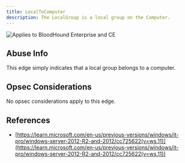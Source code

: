 ```yaml
---
title: LocalToComputer
description: The LocalGroup is a local group on the Computer.
---
```


<img noZoom src="/assets/enterprise-AND-community-edition-pill-tag.svg" alt="Applies to BloodHound Enterprise and CE"/>

Abuse Info
----------

This edge simply indicates that a local group belongs to a computer.

Opsec Considerations
--------------------

No opsec considerations apply to this edge.

References
----------

* [https://learn.microsoft.com/en-us/previous-versions/windows/it-pro/windows-server-2012-R2-and-2012/cc725622(v=ws.11)](https://learn.microsoft.com/en-us/previous-versions/windows/it-pro/windows-server-2012-R2-and-2012/cc725622(v=ws.11))


